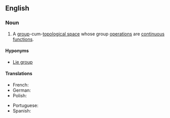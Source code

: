 ==English==
{{wikipedia}}

===Noun===
{{en-noun}}

# {{lb|en|mathematics}} A [[group]]-cum-[[topological space]] whose group [[operation]]s are [[continuous]] [[function]]s.

====Hyponyms====
* [[Lie group]]

====Translations====
{{trans-top|group with topological structure}}
* French: {{t|fr|groupe topologique|m}}
* German: {{t|de|topologische Gruppe|f}}
* Polish: {{t|pl|grupa topologiczna|f}}
{{trans-mid}}
* Portuguese: {{t|pt|grupo topológico|m}}
* Spanish: {{t|es|grupo topológico|m}}
{{trans-bottom}}